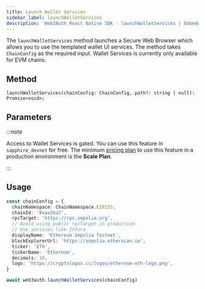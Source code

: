 ```yaml
---
title: Launch Wallet Services
sidebar_label: launchWalletServices
description: 'Web3Auth React Native SDK - launchWalletServices | Embedded Wallets'
---
```



The `launchWalletServices` method launches a Secure Web Browser which allows you to use the templated wallet UI services. The method takes `ChainConfig` as the required input. Wallet Services is currently only available for EVM chains.

## Method

`launchWalletServices(chainConfig: ChainConfig, path?: string | null): Promise<void>;`

## Parameters

<ChainConfig />

:::note

Access to Wallet Services is gated. You can use this feature in `sapphire_devnet` for free. The minimum [pricing plan](https://web3auth.io/pricing.html) to use this feature in a production environment is the **Scale Plan**.

:::

## Usage

```typescript
const chainConfig = {
  chainNamespace: ChainNamespace.EIP155,
  chainId: '0xaa36a7',
  rpcTarget: 'https://rpc.sepolia.org',
  // Avoid using public rpcTarget in production.
  // Use services like Infura
  displayName: 'Ethereum Sepolia Testnet',
  blockExplorerUrl: 'https://sepolia.etherscan.io',
  ticker: 'ETH',
  tickerName: 'Ethereum',
  decimals: 18,
  logo: 'https://cryptologos.cc/logos/ethereum-eth-logo.png',
}

await web3auth.launchWalletServices(chainConfig)
```
